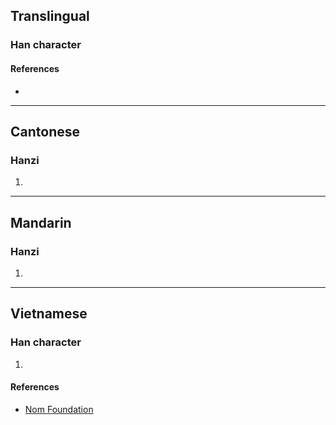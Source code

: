 {{character info/new}}
==Translingual==

===Han character===
{{Han char|rn=64|rad=手|as=10|sn=13|four=53061|canj=QJQR|ids=⿰扌害}}

====References====
* {{Han ref|kx=0448.130|dkj=12517|dj=0799.060|hdz=31937.010|uh=6433|ud=25651|bh=DDA1|bd=56737}}

----

==Cantonese==

===Hanzi===
{{yue-hanzi|jyut=hat6|y=hat6}}

# {{defn|lang=yue|sort=手10}}

----

==Mandarin==

===Hanzi===
{{cmn-hanzi|pin=[[huá]] ([[hua2]]), [[xiá]] ([[xia2]])|wg=hua<sup>2</sup>, hsia<sup>2</sup>}}

# {{defn|lang=cmn|sort=手10}}

----

==Vietnamese==

===Han character===
{{vi-readings|rs=手10|hanviet=hớt}}

# {{defn|lang=vi|sort=手10}}

====References====
* [http://nomfoundation.org/common/nom_details.php?codepoint=6433 Nom Foundation]